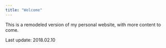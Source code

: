```yaml
---
title: "Welcome"
---
```


This is a remodeled version of my personal website, with more content to come.

Last update: 2018.02.10
